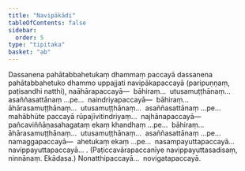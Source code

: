 ```yaml
---
title: "Navipākādi"
tableOfContents: false
sidebar:
  order: 5
type: "tipitaka"
basket: "ab"
---
```



<DynamicBreadcrumb />

<Division number="59">

<Paragraph number="1227">
Dassanena pahātabbahetukaṃ dhammaṃ paccayā dassanena pahātabbahetuko dhammo uppajjati navipākapaccayā (paripuṇṇaṃ, paṭisandhi natthi), naāhārapaccayā—  bāhiraṃ…  utusamuṭṭhānaṃ…  asaññasattānaṃ …pe…  naindriyapaccayā—  bāhiraṃ…  āhārasamuṭṭhānaṃ…  utusamuṭṭhānaṃ…  asaññasattānaṃ …pe…  mahābhūte paccayā rūpajīvitindriyaṃ…  najhānapaccayā—  pañcaviññāṇasahagataṃ ekaṃ khandhaṃ …pe…  bāhiraṃ…  āhārasamuṭṭhānaṃ…  utusamuṭṭhānaṃ…  asaññasattānaṃ …pe…  namaggapaccayā—  ahetukaṃ ekaṃ …pe…  nasampayuttapaccayā…  navippayuttapaccayā… . (Paṭiccavārapaccanīye navippayuttasadisaṃ, ninnānaṃ. Ekādasa.) Nonatthipaccayā…  novigatapaccayā.
</Paragraph>
</Division>